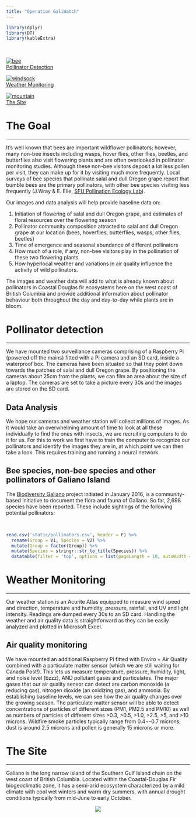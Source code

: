 ---
title: "Operation GaliWatch"
---

```{r message=FALSE, warning=FALSE, echo = FALSE}
library(dplyr)
library(DT)
library(kableExtra)
```


<br>

<div class="galrow">

<div class="galcolumn">
<div class="imgbox">
<a target="_top" href="#pollinator_detection">
  <img src="static/bee4.png" alt="bee" class="image">   
  <div class="overlay"> </div>  
  <div class="imgtext">Pollinator Detection</div>
</a>
</div>
</div>


<div class="galcolumn">
<div class="imgbox">
<a target="_top" href="#weather_monitoring">
  <img src="static/weather_station.jpg" alt="windsock" class="image">   
  <div class="overlay"> </div>  
  <div class="imgtext">Weather Monitoring</div>
</a>
</div>
</div>


<div class="galcolumn">
<div class="imgbox">
<a target="_top" href="#the_site">
  <img src="static/gali_thumbnail.jpg" alt="mountain" class="image">   
  <div class="overlay"> </div>  
  <div class="imgtext">The Site</div>
</a>
</div>
</div>

</div>




# The Goal  
***

It’s well known that bees are important wildflower pollinators; however, many non-bee insects including wasps, hover flies, other flies, beetles, and butterflies also visit flowering plants and are often overlooked in pollinator monitoring studies. Although these non-bee visitors deposit a lot less pollen per visit, they can make up for it by visiting much more frequently. Local surveys of bee species that pollinate salal and dull Oregon grape report that bumble bees are the primary pollinators, with other bee species visiting less frequently (J.Wray & E. Elle, [SFU Pollination Ecology Lab](www.sfu.ca/people/eelle/bee_info.html)). 

Our images and data analysis will help provide baseline data on:

1.	Initiation of flowering of salal and dull Oregon grape, and estimates of floral resources over the flowering season
2.	Pollinator community composition attracted to salal and dull Oregon grape at our location (bees, hoverflies, butterflies, wasps, other flies, beetles) 
3.	Time of emergence and seasonal abundance of different pollinators 
4.	How much of a role, if any, non-bee visitors play in the pollination of these two flowering plants 
5.	How hyperlocal weather and variations in air quality influence the activity of wild pollinators. 

The images and weather data will add to what is already known about pollinators in Coastal Douglas fir ecosystems here on the west coast of British Columbia and provide additional information about pollinator behaviour both throughout the day and day-to-day while plants are in bloom.



<a id="pollinator_detection" class="no-style"></a>

# Pollinator detection  
***

We have mounted two surveillance cameras comprising of a Raspberry Pi (powered off the mains) fitted with a Pi camera and an SD card, inside a waterproof box. The cameras have been situated so that they point down towards the patches of salal and dull Oregon grape. By positioning the cameras about 25cm from the plants, we can film an area about the size of a laptop. The cameras are set to take a picture every 30s and the images are stored on the SD card.

## Data Analysis

We hope our cameras and weather station will collect millions of images. As it would take an overwhelming amount of time to look at all these individually to find the ones with insects, we are recruiting computers to do it for us. For this to work we first have to train the computer to recognize our pollinators and identify the images they are in, at which point we can then take a look. This requires training and running a neural network.


## Bee species, non-bee species and other pollinators of Galiano Island

The [Biodiversity Galiano](https://biogaliano.org/) project initiated in January 2016, is a community-based initiative to document the flora and fauna of Galiano. So far, 2,698 species have been reported. These include sightings of the following potential pollinators:

<br>

```{r, echo = F}
read.csv('static/pollinators.csv', header = F) %>%
  rename(Group = V1, Species = V2) %>%
  mutate(Group = factor(Group)) %>%
  mutate(Species = stringr::str_to_title(Species)) %>%
  datatable(filter = 'top', options = list(pageLength = 10, autoWidth = TRUE))
```


<a id="weather_monitoring" class="no-style"></a>

# Weather Monitoring
***

Our weather station is an Acurite Atlas equipped to measure wind speed and direction, temperature and humidity, pressure, rainfall, and UV and light intensity. Readings are dumped every 30s to an SD card. Handling the weather and air quality data is straightforward as they can be easily analyzed and plotted in Microsoft Excel.  

## Air quality monitoring

We have mounted an additional Raspberry Pi fitted with Enviro + Air Quality combined with a particulate matter sensor (which we are still waiting for Canada Post!). This lets us measure temperature, pressure, humidity, light, and noise level (bzzz), AND pollutant gases and particulates.
The major gases that our air quality sensor can detect are carbon monoxide (a reducing gas), nitrogen dioxide (an oxidizing gas), and ammonia. By establishing baseline levels, we can see how the air quality changes over the growing season. 
The particulate matter sensor will be able to detect concentrations of particles of different sizes (PM1, PM2.5 and PM10) as well as numbers of particles of different sizes >0.3, >0.5, >1.0, >2.5, >5, and >10 microns.
Wildfire smoke particles typically range from 0.4¬–0.7 microns; dust is around 2.5 microns and pollen is generally 15 microns or more. 




<a id="the_site" class="no-style"></a>

# The Site
***

Galiano is the long narrow island of the Southern Gulf Island chain on the west coast of British Columbia. Located within the Coastal-Douglas Fir biogeoclimatic zone, it has a semi-arid ecosystem characterized by a mild climate with cool wet winters and warm dry summers, with annual drought conditions typically from mid-June to early October. 

<center>
![](static/map2.png)
</center>





